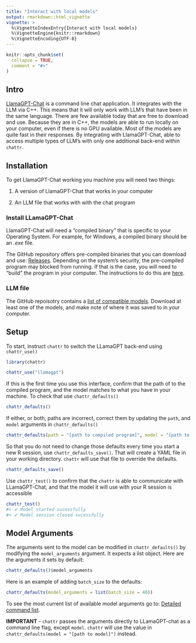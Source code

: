 ```yaml
---
title: "Interact with local models"
output: rmarkdown::html_vignette
vignette: >
  %\VignetteIndexEntry{Interact with local models}
  %\VignetteEngine{knitr::rmarkdown}
  %\VignetteEncoding{UTF-8}
---
```


```r
knitr::opts_chunk$set(
  collapse = TRUE,
  comment = "#>"
)
```


## Intro

[LlamaGPT-Chat](https://github.com/kuvaus/LlamaGPTJ-chat) is a command line chat 
application. It integrates with the LLM via C++. This means that it will only
work with LLM's that have been in the same language.  There are few available
today that are free to download and use. Because they are in C++, the models are 
able to run locally on your computer, even if there is no GPU available.  Most 
of the models are quite fast in their responses. By integrating with LlamaGPT-Chat, 
 able to access multiple types of LLM's with only one additional back-end
within `chattr`.

## Installation

To get LlamaGPT-Chat working you machine you will need two things:

1. A version of LlamaGPT-Chat that works in your computer

1. An LLM file that works with with the chat program

### Install LLamaGPT-Chat

LlamaGPT-Chat will need a "compiled binary" that is specific to your Operating
System.  For example, for Windows, a compiled binary should be an *.exe* file. 


The GitHub repository offers pre-compiled binaries that you can download and use: [Releases](https://github.com/kuvaus/LlamaGPTJ-chat/releases). Depending on the
system's security, the pre-compiled program may blocked from running. If that is
the case, you will need to "build" the program in your computer. The instructions
to do this are [here](https://github.com/kuvaus/LlamaGPTJ-chat#download).

### LLM file

The GitHub repoisotry contains a [list of compatible models](https://github.com/kuvaus/LlamaGPTJ-chat#gpt-j-llama-and-mpt-models). 
Download at least one of the models, and make note of where it was saved to
in your computer. 


## Setup

To start, instruct `chattr` to switch the LLamaGPT back-end using `chattr_use()`

```r
library(chattr)

chattr_use("llamagpt")
```

If this is the first time you use this interface, confirm that the path of to 
the compiled program, and the model matches to what you have in your machine. 
To check that use `chattr_defaults()`

```r
chattr_defaults()
```

If either, or both, paths are incorrect, correct them by updating the `path`,
and `model` arguments in `chattr_defaults()`

```r
chattr_defaults(path = "[path to compiled program]", model = "[path to model]")
```

So that you do not need to change those defaults every time you start a new
R session, use `chattr_defaults_save()`. That will create a YAML file in your
working directory. `chattr` will use that file to override the defaults.

```r
chattr_defaults_save()
```

Use `chattr_test()` to confirm that the `chattr` is able to communicate with 
LLamaGPT-Chat, and that the model it will use with your R session is accessible

```r
chattr_test()
#> ✔ Model started sucessfully
#> ✔ Model session closed sucessfully
```

## Model Arguments

The arguments sent to the model can be modified in `chattr_defaults()` by modifying
the `model_arguments` argument. It expects a list object. Here are the arguments
it sets by default: 

```r
chattr_defaults()$model_arguments
```

Here is an example of adding `batch_size` to the defaults:

```r
chattr_defaults(model_arguments = list(batch_size = 40))
```

To see the most current list of available model arguments go to: 
[Detailed command list](https://github.com/kuvaus/LlamaGPTJ-chat#detailed-command-list).

**IMPORTANT** - `chattr` passes the arguments directly to LLamaGPT-chat as a 
command line flag, except `model`.  `chattr` will use the value in 
`chattr_defaults(model = "[path to model]")` instead. 

